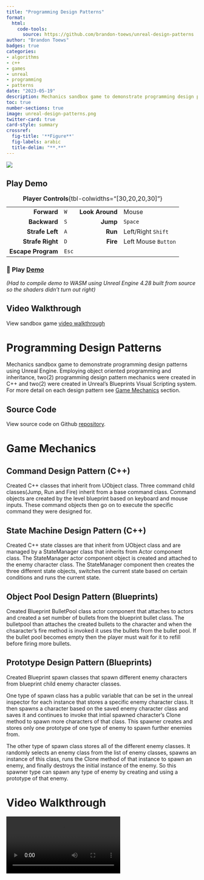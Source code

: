 ```yaml
---
title: "Programming Design Patterns"
format:
  html:
    code-tools:
      source: https://github.com/brandon-toews/unreal-design-patterns
author: "Brandon Toews"
badges: true
categories:
- algorithms
- c++
- games
- unreal
- programming
- patterns
date: "2023-05-19"
description: Mechanics sandbox game to demonstrate programming design patterns using Unreal Engine. Implemented command, state machine, object pool & prototype design patterns using C++ and Unreal's Blueprints Visual Scripting system. 
toc: true
number-sections: true
image: unreal-design-patterns.png
twitter-card: true
card-style: summary
crossref:
  fig-title: '**Figure**'
  fig-labels: arabic
  title-delim: "**.**"
---
```


![](unreal-design-patterns.png)

::: {.callout-tip collapse="true"}
## Play Demo

|                    |       |                 |                    |
|-------------------:|-------|----------------:|--------------------|
|        **Forward** | `W`   | **Look Around** | Mouse              |
|       **Backward** | `S`   |        **Jump** | `Space`            |
|    **Strafe Left** | `A`   |         **Run** | Left/Right `Shift` |
|   **Strafe Right** | `D`   |        **Fire** | Left Mouse `Button`|
| **Escape Program** | `Esc` |                 |                    |

: **Player Controls**{tbl-colwidths="\[30,20,20,30\]"}


### 🚀 Play [Demo](https://brandon-toews.github.io/prog-design-patterns.app/) {.unnumbered}
*(Had to compile demo to WASM using Unreal Engine 4.28 built from source so the shaders didn't turn out right)*
:::

::: callout-tip
## Video Walkthrough

View sandbox game [video walkthrough](#video-walkthrough)
:::

# Programming Design Patterns
Mechanics sandbox game to demonstrate programming design patterns using Unreal Engine. Employing object oriented programming and inheritance, two(2) programming design pattern mechanics were created in C++ and two(2) were created in Unreal's Blueprints Visual Scripting system. For more detail on each design pattern see [Game Mechanics](#game-mechanics) section.

::: callout-note
## Source Code

View source code on Github [repository](https://github.com/brandon-toews/unreal-design-patterns).
:::

# Game Mechanics
## Command Design Pattern (C++)
Created C++ classes that inherit from UObject class. Three command child classes(Jump, Run and Fire) inherit from a base command class. Command objects   are created by the level blueprint based on keyboard and mouse inputs. These command objects then go on to execute the specific command they were designed for.

## State Machine Design Pattern (C++)
Created C++ state classes are that inherit from UObject class and are managed by a StateManager class that inherits from Actor component class. The StateManager actor component object is created and attached to the enemy character class. The StateManager component then creates the three different state objects, switches the current state based on certain conditions and runs the current state.

## Object Pool Design Pattern (Blueprints)
Created Blueprint BulletPool class actor component that attaches to actors and created a set number of bullets from the blueprint bullet class. The bulletpool than attaches the created bullets to the character and when the chsaracter's fire method is invoked it uses the bullets from the bullet pool. If the bullet pool becomes empty then the player must wait for it to refill before firing more bullets.

## Prototype Design Pattern (Blueprints)
Created Blueprint spawn classes that spawn different enemy characters from blueprint child enemy character classes.

One type of spawn class has a public variable that can be set in the unreal inspector for each instance that stores a specific enemy character class.  It then spawns a character based on the saved enemy character class and saves it and continues to invoke that intial spawned character's Clone method to spawn more characters of that class. This spawner creates and stores only one prototype of one type of enemy to spawn further enemies from.

The other type of spawn class stores all of the different enemy classes. It randomly selects an enemy class from the list of enemy classes, spawns an instance of this class, runs the Clone method of that instance to spawn an enemy, and finally destroys the initial instance of the enemy. So  this spawner type can spawn any type of enemy by creating and using a prototype of that enemy.

# Video Walkthrough

![](UnrealWalkthrough.mp4){#video-walkthrough}
